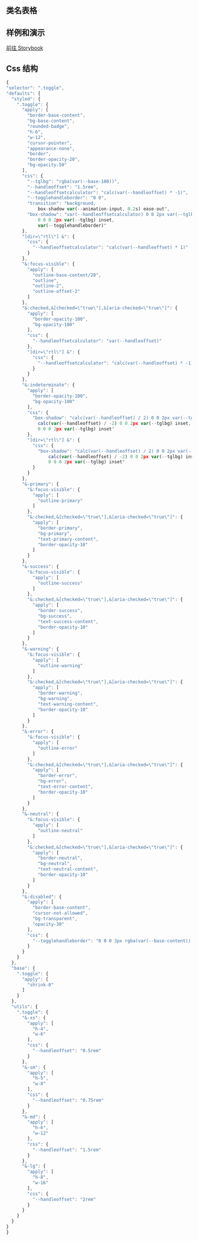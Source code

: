
## 类名表格

<CssTable name="toggle" />

## 样例和演示

[前往 Storybook](https://icestack-storybook.vercel.app/?path=/docs/data-entry-toggle--docs)

## Css 结构

```js
{
"selector": ".toggle",
"defaults": {
  "styled": {
    ".toggle": {
      "apply": [
        "border-base-content",
        "bg-base-content",
        "rounded-badge",
        "h-6",
        "w-12",
        "cursor-pointer",
        "appearance-none",
        "border",
        "border-opacity-20",
        "bg-opacity-50"
      ],
      "css": {
        "--tglbg": "rgba(var(--base-100))",
        "--handleoffset": "1.5rem",
        "--handleoffsetcalculator": "calc(var(--handleoffset) * -1)",
        "--togglehandleborder": "0 0",
        "transition": "background,
            box-shadow var(--animation-input, 0.2s) ease-out",
        "box-shadow": "var(--handleoffsetcalculator) 0 0 2px var(--tglbg) inset,
            0 0 0 2px var(--tglbg) inset,
            var(--togglehandleborder)"
      },
      "[dir=\"rtl\"] &": {
        "css": {
          "--handleoffsetcalculator": "calc(var(--handleoffset) * 1)"
        }
      },
      "&:focus-visible": {
        "apply": [
          "outline-base-content/20",
          "outline",
          "outline-2",
          "outline-offset-2"
        ]
      },
      "&:checked,&[checked=\"true\"],&[aria-checked=\"true\"]": {
        "apply": [
          "border-opacity-100",
          "bg-opacity-100"
        ],
        "css": {
          "--handleoffsetcalculator": "var(--handleoffset)"
        },
        "[dir=\"rtl\"] &": {
          "css": {
            "--handleoffsetcalculator": "calc(var(--handleoffset) * -1)"
          }
        }
      },
      "&:indeterminate": {
        "apply": [
          "border-opacity-100",
          "bg-opacity-100"
        ],
        "css": {
          "box-shadow": "calc(var(--handleoffset) / 2) 0 0 2px var(--tglbg) inset,
            calc(var(--handleoffset) / -2) 0 0 2px var(--tglbg) inset,
            0 0 0 2px var(--tglbg) inset"
        },
        "[dir=\"rtl\"] &": {
          "css": {
            "box-shadow": "calc(var(--handleoffset) / 2) 0 0 2px var(--tglbg) inset,
                calc(var(--handleoffset) / -2) 0 0 2px var(--tglbg) inset,
                0 0 0 2px var(--tglbg) inset"
          }
        }
      },
      "&-primary": {
        "&:focus-visible": {
          "apply": [
            "outline-primary"
          ]
        },
        "&:checked,&[checked=\"true\"],&[aria-checked=\"true\"]": {
          "apply": [
            "border-primary",
            "bg-primary",
            "text-primary-content",
            "border-opacity-10"
          ]
        }
      },
      "&-success": {
        "&:focus-visible": {
          "apply": [
            "outline-success"
          ]
        },
        "&:checked,&[checked=\"true\"],&[aria-checked=\"true\"]": {
          "apply": [
            "border-success",
            "bg-success",
            "text-success-content",
            "border-opacity-10"
          ]
        }
      },
      "&-warning": {
        "&:focus-visible": {
          "apply": [
            "outline-warning"
          ]
        },
        "&:checked,&[checked=\"true\"],&[aria-checked=\"true\"]": {
          "apply": [
            "border-warning",
            "bg-warning",
            "text-warning-content",
            "border-opacity-10"
          ]
        }
      },
      "&-error": {
        "&:focus-visible": {
          "apply": [
            "outline-error"
          ]
        },
        "&:checked,&[checked=\"true\"],&[aria-checked=\"true\"]": {
          "apply": [
            "border-error",
            "bg-error",
            "text-error-content",
            "border-opacity-10"
          ]
        }
      },
      "&-neutral": {
        "&:focus-visible": {
          "apply": [
            "outline-neutral"
          ]
        },
        "&:checked,&[checked=\"true\"],&[aria-checked=\"true\"]": {
          "apply": [
            "border-neutral",
            "bg-neutral",
            "text-neutral-content",
            "border-opacity-10"
          ]
        }
      },
      "&:disabled": {
        "apply": [
          "border-base-content",
          "cursor-not-allowed",
          "bg-transparent",
          "opacity-30"
        ],
        "css": {
          "--togglehandleborder": "0 0 0 3px rgba(var(--base-content)) inset, var(--handleoffsetcalculator) 0 0 3px rgba(var(--base-content)) inset"
        }
      }
    }
  },
  "base": {
    ".toggle": {
      "apply": [
        "shrink-0"
      ]
    }
  },
  "utils": {
    ".toggle": {
      "&-xs": {
        "apply": [
          "h-4",
          "w-6"
        ],
        "css": {
          "--handleoffset": "0.5rem"
        }
      },
      "&-sm": {
        "apply": [
          "h-5",
          "w-8"
        ],
        "css": {
          "--handleoffset": "0.75rem"
        }
      },
      "&-md": {
        "apply": [
          "h-6",
          "w-12"
        ],
        "css": {
          "--handleoffset": "1.5rem"
        }
      },
      "&-lg": {
        "apply": [
          "h-8",
          "w-16"
        ],
        "css": {
          "--handleoffset": "2rem"
        }
      }
    }
  }
}
}
```